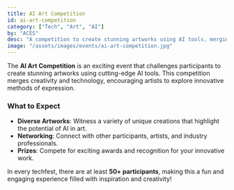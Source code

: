 ```yaml
---
title: AI Art Competition
id: ai-art-competition
category: ["Tech", "Art", "AI"]
by: "ACES"
desc: "A competition to create stunning artworks using AI tools, merging creativity and technology."
image: "/assets/images/events/ai-art-competition.jpg"
---
```


The **AI Art Competition** is an exciting event that challenges participants to create stunning artworks using cutting-edge AI tools. This competition merges creativity and technology, encouraging artists to explore innovative methods of expression.

### What to Expect

- **Diverse Artworks**: Witness a variety of unique creations that highlight the potential of AI in art.
- **Networking**: Connect with other participants, artists, and industry professionals.
- **Prizes**: Compete for exciting awards and recognition for your innovative work.

In every techfest, there are at least **50+ participants**, making this a fun and engaging experience filled with inspiration and creativity!
